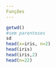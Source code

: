 ```yaml
---
Funções
---
```

```r
getwd()
#sem parenteses
sd
head(x=iris, n=2)
head(iris)
head(iris,2)
head(n=22)
```